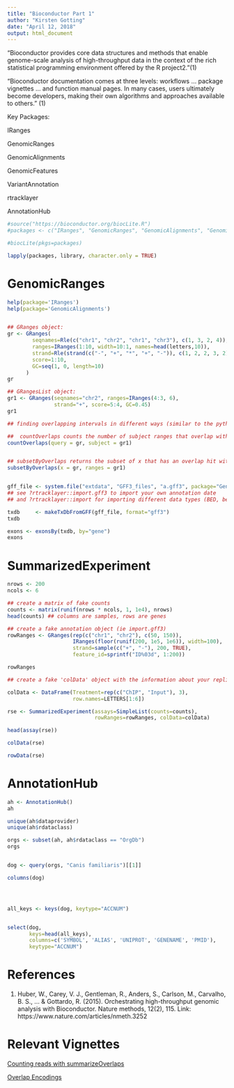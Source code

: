 ```yaml
---
title: "Bioconductor Part 1"
author: "Kirsten Gotting"
date: "April 12, 2018"
output: html_document
---
```


"Bioconductor provides core data structures and methods that enable genome-scale analysis of high-throughput data in the context of the rich statistical programming environment offered by the R project2."(1)


"Bioconductor documentation comes at three levels: workflows ... package vignettes ...  and function manual pages. In many cases, users ultimately become developers, making their own algorithms and approaches available to others." (1)

Key Packages:

IRanges

GenomicRanges

GenomicAlignments

GenomicFeatures

VariantAnnotation

rtracklayer

AnnotationHub

```r

#source("https://bioconductor.org/biocLite.R")
#packages <- c("IRanges", "GenomicRanges", "GenomicAlignments", "GenomicFeatures", "VariantAnnotation", "rtracklayer", "AnnotationHub")

#biocLite(pkgs=packages)

lapply(packages, library, character.only = TRUE)

```

# GenomicRanges

```r
help(package='IRanges')
help(package='GenomicAlignments')


## GRanges object:
gr <- GRanges(
        seqnames=Rle(c("chr1", "chr2", "chr1", "chr3"), c(1, 3, 2, 4)),
        ranges=IRanges(1:10, width=10:1, names=head(letters,10)),
        strand=Rle(strand(c("-", "+", "*", "+", "-")), c(1, 2, 2, 3, 2)),
        score=1:10,
        GC=seq(1, 0, length=10)
      )
gr

## GRangesList object:
gr1 <- GRanges(seqnames="chr2", ranges=IRanges(4:3, 6),
               strand="+", score=5:4, GC=0.45)
gr1

## finding overlapping intervals in different ways (similar to the python package HTseq)

##  countOverlaps counts the number of subject ranges that overlap with the query range
countOverlaps(query = gr, subject = gr1)


## subsetByOverlaps returns the subset of x that has an overlap hit with a range in ranges using the specified findOverlaps parameters
subsetByOverlaps(x = gr, ranges = gr1)


gff_file <- system.file("extdata", "GFF3_files", "a.gff3", package="GenomicFeatures")
## see ?rtracklayer::import.gff3 to import your own annotation date
## and ?rtracklayer::import for importing different data types (BED, bedGraph, WIG, BigWig)

txdb     <- makeTxDbFromGFF(gff_file, format="gff3")
txdb 

exons <- exonsBy(txdb, by="gene")
exons

```

# SummarizedExperiment

```r
nrows <- 200
ncols <- 6

## create a matrix of fake counts
counts <- matrix(runif(nrows * ncols, 1, 1e4), nrows)
head(counts) ## columns are samples, rows are genes

## create a fake annotation object (ie import.gff3)
rowRanges <- GRanges(rep(c("chr1", "chr2"), c(50, 150)),
                     IRanges(floor(runif(200, 1e5, 1e6)), width=100),
                     strand=sample(c("+", "-"), 200, TRUE),
                     feature_id=sprintf("ID%03d", 1:200))

rowRanges

## create a fake 'colData' object with the information about your replicates/treatments

colData <- DataFrame(Treatment=rep(c("ChIP", "Input"), 3),
                     row.names=LETTERS[1:6])

rse <- SummarizedExperiment(assays=SimpleList(counts=counts),
                            rowRanges=rowRanges, colData=colData)

head(assay(rse))

colData(rse)

rowData(rse)

```

# AnnotationHub

```r
ah <- AnnotationHub()
ah

unique(ah$dataprovider)
unique(ah$rdataclass)

orgs <- subset(ah, ah$rdataclass == "OrgDb")
orgs


dog <- query(orgs, "Canis familiaris")[[1]]

columns(dog)




all_keys <- keys(dog, keytype="ACCNUM")


select(dog, 
       keys=head(all_keys), 
       columns=c('SYMBOL', 'ALIAS', 'UNIPROT', 'GENENAME', 'PMID'), 
       keytype="ACCNUM")

```

# References
1. Huber, W., Carey, V. J., Gentleman, R., Anders, S., Carlson, M., Carvalho, B. S., ... & Gottardo, R. (2015). Orchestrating high-throughput genomic analysis with Bioconductor. Nature methods, 12(2), 115.
Link: https://www.nature.com/articles/nmeth.3252


# Relevant Vignettes
[Counting reads with summarizeOverlaps](https://bioconductor.org/packages/release/bioc/vignettes/GenomicAlignments/inst/doc/summarizeOverlaps.pdf)

[Overlap Encodings](https://www.bioconductor.org/packages/release/bioc/vignettes/GenomicAlignments/inst/doc/OverlapEncodings.pdf)
